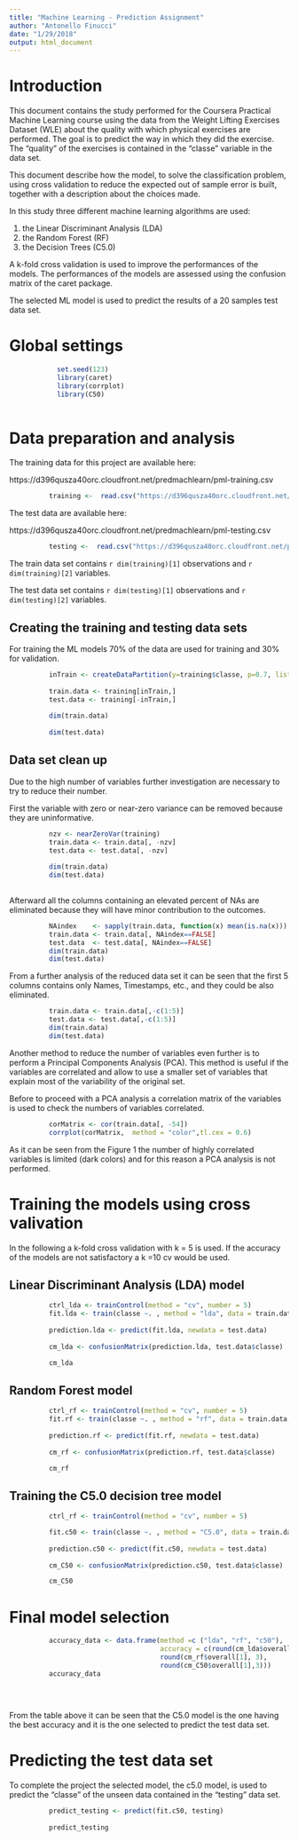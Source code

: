 ```yaml
---
title: "Machine Learning - Prediction Assignment"
author: "Antonello Finucci"
date: "1/29/2018"
output: html_document
---
```


# Introduction
This document contains the study performed for the Coursera Practical Machine Learning course using the data from the Weight Lifting Exercises Dataset (WLE) about the quality with which physical exercises are performed. 
The goal is to predict the way in which they did the exercise. The "quality" of the exercises is contained in the "classe" variable in the data set.

This document describe how the model, to solve the classification problem, using cross validation to reduce the expected out of sample error is built, together with a description about the choices made.

In this study three different machine learning algorithms are used:

1. the Linear Discriminant Analysis (LDA)
2. the Random Forest (RF)
3. the Decision Trees (C5.0)

A k-fold cross validation is used to improve the performances of the models. The performances of the models are assessed using the confusion matrix of the caret package.

The selected ML model is used to predict the results of a 20 samples test data set.

# Global settings

```r
            set.seed(123)
            library(caret)
            library(corrplot)
            library(C50)
            
```


# Data preparation and analysis
The training data for this project are available here:

https://d396qusza40orc.cloudfront.net/predmachlearn/pml-training.csv

```r
          training <-  read.csv("https://d396qusza40orc.cloudfront.net/predmachlearn/pml-training.csv")

```

The test data are available here:

https://d396qusza40orc.cloudfront.net/predmachlearn/pml-testing.csv

```r
          testing <-  read.csv("https://d396qusza40orc.cloudfront.net/predmachlearn/pml-testing.csv")

```

The train data set contains `r dim(training)[1]` observations and `r dim(training)[2]` variables.

The test data set contains `r dim(testing)[1]` observations and `r dim(testing)[2]` variables.

## Creating the training and testing data sets

For training the ML models 70% of the data are used for training and 30% for validation.

```r
          
          inTrain <- createDataPartition(y=training$classe, p=0.7, list = FALSE)
          
          train.data <- training[inTrain,]
          test.data <- training[-inTrain,]
          
          dim(train.data)
          
          dim(test.data)
```

## Data set clean up

Due to the high number of variables further investigation are necessary to try to reduce their number.

First the variable with zero or near-zero variance can be removed because they are uninformative.

```r
            
          nzv <- nearZeroVar(training)
          train.data <- train.data[, -nzv]
          test.data <- test.data[, -nzv]
          
          dim(train.data)
          dim(test.data)
          
```

Afterward all the columns containing an elevated percent of NAs are eliminated because they will have minor contribution to the outcomes.

```r
          NAindex    <- sapply(train.data, function(x) mean(is.na(x))) > 0.9
          train.data <- train.data[, NAindex==FALSE]
          test.data  <- test.data[, NAindex==FALSE]
          dim(train.data)
          dim(test.data)
```

From a further analysis of the reduced data set it can be seen that the first 5 columns contains only Names, Timestamps, etc., and they could be also eliminated.

```r
          train.data <- train.data[,-c(1:5)]
          test.data <- test.data[,-c(1:5)]
          dim(train.data)
          dim(test.data)
```

Another method to reduce the number of variables even further is to perform a Principal Components Analysis (PCA). This method is useful if the variables are correlated and allow to use a smaller set of variables that explain most of the variability of the original set.

Before to proceed with a PCA analysis a correlation matrix of the variables is used to check the numbers of variables correlated.

```r
          corMatrix <- cor(train.data[, -54])
          corrplot(corMatrix,  method = "color",tl.cex = 0.6)


```

As it can be seen from the Figure 1 the number of highly correlated variables is limited (dark colors) and for this reason a PCA analysis is not performed.

# Training the models using cross valivation

In the following a k-fold cross validation with k = 5 is used. If the accuracy of the models are not satisfactory a k =10 cv would be used.

## Linear Discriminant Analysis (LDA) model

```r
          
          ctrl_lda <- trainControl(method = "cv", number = 5)
          fit.lda <- train(classe ~. , method = "lda", data = train.data, trControl = ctrl_lda)
          
          prediction.lda <- predict(fit.lda, newdata = test.data)
          
          cm_lda <- confusionMatrix(prediction.lda, test.data$classe)
```

```r
          cm_lda

```

## Random Forest model

```r
          
          ctrl_rf <- trainControl(method = "cv", number = 5)
          fit.rf <- train(classe ~. , method = "rf", data = train.data, trControl = ctrl_rf)
          
          prediction.rf <- predict(fit.rf, newdata = test.data)
          
          cm_rf <- confusionMatrix(prediction.rf, test.data$classe)
```

```r
          cm_rf

```

## Training the C5.0 decision tree model

```r

          ctrl_rf <- trainControl(method = "cv", number = 5)

          fit.c50 <- train(classe ~. , method = "C5.0", data = train.data, trControl = ctrl_rf)
          
          prediction.c50 <- predict(fit.c50, newdata = test.data)
          
          cm_C50 <- confusionMatrix(prediction.c50, test.data$classe)


```

```r
          cm_C50

```

# Final model selection

```r
         
          accuracy_data <- data.frame(method =c ("lda", "rf", "c50"), 
                                      accuracy = c(round(cm_lda$overall[1], 3),
                                      round(cm_rf$overall[1], 3),
                                      round(cm_C50$overall[1],3)))
          accuracy_data
          
          
         

```

From the table above it can be seen that the C5.0 model is the one having the best accuracy and it is the one selected to predict the test data set.

# Predicting the test data set

To complete the project the selected model, the c5.0 model, is used to predict the "classe" of the unseen data contained in the "testing" data set.

```r
          
          predict_testing <- predict(fit.c50, testing)
          
          predict_testing


```
